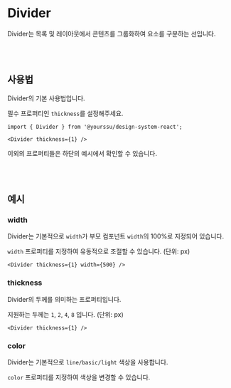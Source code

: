 
<Meta of={DividerStories} />

# Divider

Divider는 목록 및 레이아웃에서 콘텐츠를 그룹화하여 요소를 구분하는 선입니다.

<Canvas of={DividerStories.Primary} />
<Controls />

<br />
<br />

## 사용법

Divider의 기본 사용법입니다.

필수 프로퍼티인 `thickness`를 설정해주세요. <br />

```tsx
import { Divider } from '@yourssu/design-system-react';
```

```tsx
<Divider thickness={1} />
```

이외의 프로퍼티들은 하단의 예시에서 확인할 수 있습니다.

<br />
<br />

## 예시

### width

Divider는 기본적으로 `width`가 부모 컴포넌트 `width`의 100%로 지정되어 있습니다.<br />

`width` 프로퍼티를 지정하여 유동적으로 조절할 수 있습니다. (단위: px)

```tsx
<Divider thickness={1} width={500} />
```

<Canvas of={DividerStories.Width} />

### thickness

Divider의 두께를 의미하는 프로퍼티입니다.<br />

지원하는 두께는 `1`, `2`, `4`, `8` 입니다. (단위: px)

```tsx
<Divider thickness={1} />
```

<Canvas of={DividerStories.Thickness} />

### color

Divider는 기본적으로 `line/basic/light` 색상을 사용합니다.<br />

`color` 프로퍼티를 지정하여 색상을 변경할 수 있습니다.

<Canvas of={DividerStories.Color} />
